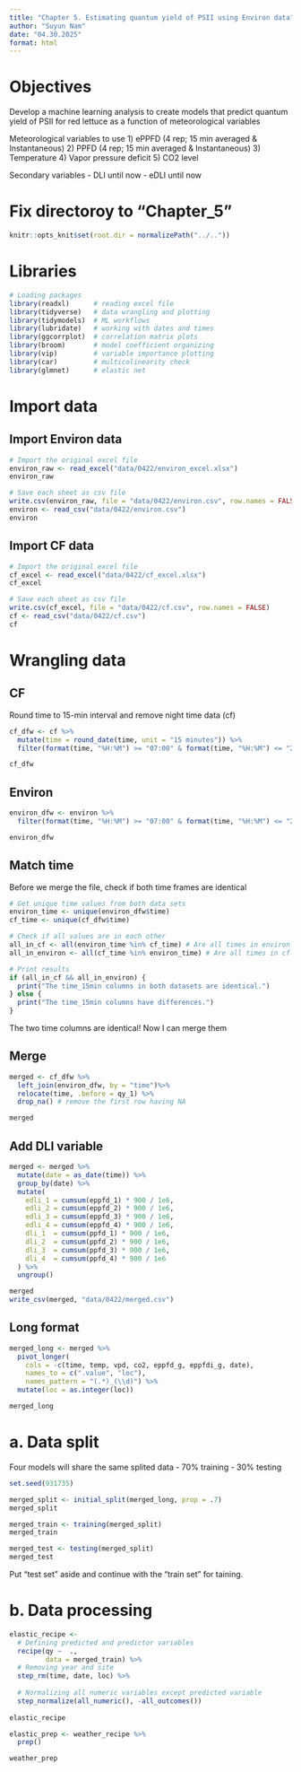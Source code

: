 ```yaml
---
title: "Chapter 5. Estimating quantum yield of PSII using Environ data"
author: "Suyun Nam"
date: "04.30.2025"
format: html
---
```


# Objectives
Develop a machine learning analysis to create models that predict quantum yield of PSII for red lettuce as a function of meteorological variables

Meteorological variables to use
1) ePPFD (4 rep; 15 min averaged & Instantaneous)
2) PPFD (4 rep; 15 min averaged & Instantaneous)
3) Temperature
4) Vapor pressure deficit
5) CO2 level

Secondary variables
- DLI until now
- eDLI until now


# Fix directoroy to "Chapter_5"
```r
knitr::opts_knit$set(root.dir = normalizePath("../.."))
```

# Libraries
```r
# Loading packages
library(readxl)      # reading excel file
library(tidyverse)   # data wrangling and plotting
library(tidymodels)  # ML workflows
library(lubridate)   # working with dates and times
library(ggcorrplot)  # correlation matrix plots
library(broom)       # model coefficient organizing
library(vip)         # variable importance plotting
library(car)         # multicolinearity check
library(glmnet)      # elastic net
```

# Import data
## Import Environ data
```r
# Import the original excel file
environ_raw <- read_excel("data/0422/environ_excel.xlsx")
environ_raw

# Save each sheet as csv file
write.csv(environ_raw, file = "data/0422/environ.csv", row.names = FALSE)
environ <- read_csv("data/0422/environ.csv")
environ
```

## Import CF data
```r
# Import the original excel file
cf_excel <- read_excel("data/0422/cf_excel.xlsx")
cf_excel

# Save each sheet as csv file
write.csv(cf_excel, file = "data/0422/cf.csv", row.names = FALSE)
cf <- read_csv("data/0422/cf.csv")
cf
```


# Wrangling data
## CF
Round time to 15-min interval and remove night time data (cf)
```r
cf_dfw <- cf %>%
  mutate(time = round_date(time, unit = "15 minutes")) %>%                                
  filter(format(time, "%H:%M") >= "07:00" & format(time, "%H:%M") <= "20:45")

cf_dfw
```

## Environ
```r
environ_dfw <- environ %>%
  filter(format(time, "%H:%M") >= "07:00" & format(time, "%H:%M") <= "20:30")

environ_dfw
```


## Match time
Before we merge the file, check if both time frames are identical
```r
# Get unique time values from both data sets
environ_time <- unique(environ_dfw$time)
cf_time <- unique(cf_dfw$time)

# Check if all values are in each other
all_in_cf <- all(environ_time %in% cf_time) # Are all times in environ in cf?
all_in_environ <- all(cf_time %in% environ_time) # Are all times in cf in environ?

# Print results
if (all_in_cf && all_in_environ) {
  print("The time_15min columns in both datasets are identical.")
} else {
  print("The time_15min columns have differences.")
}

```
The two time columns are identical! Now I can merge them


## Merge
```r
merged <- cf_dfw %>%
  left_join(environ_dfw, by = "time")%>%  
  relocate(time, .before = qy_1) %>%  
  drop_na() # remove the first row having NA

merged
```

## Add DLI variable
```r
merged <- merged %>%
  mutate(date = as_date(time)) %>%
  group_by(date) %>%
  mutate(
    edli_1 = cumsum(eppfd_1) * 900 / 1e6,
    edli_2 = cumsum(eppfd_2) * 900 / 1e6,
    edli_3 = cumsum(eppfd_3) * 900 / 1e6,
    edli_4 = cumsum(eppfd_4) * 900 / 1e6,
    dli_1  = cumsum(ppfd_1) * 900 / 1e6,
    dli_2  = cumsum(ppfd_2) * 900 / 1e6,
    dli_3  = cumsum(ppfd_3) * 900 / 1e6,
    dli_4  = cumsum(ppfd_4) * 900 / 1e6
  ) %>%
  ungroup()

merged
write_csv(merged, "data/0422/merged.csv") 
```

## Long format
```r
merged_long <- merged %>%
  pivot_longer(
    cols = -c(time, temp, vpd, co2, eppfd_g, eppfdi_g, date),
    names_to = c(".value", "loc"),
    names_pattern = "(.*)_(\\d)") %>%
  mutate(loc = as.integer(loc))

merged_long
```


# a. Data split
Four models will share the same splited data
 - 70% training
 - 30% testing

```r
set.seed(931735)

merged_split <- initial_split(merged_long, prop = .7)
merged_split
```

```r
merged_train <- training(merged_split)
merged_train
```

```r
merged_test <- testing(merged_split)
merged_test
```
Put "test set" aside and continue with the "train set" for taining.


# b. Data processing  
```r
elastic_recipe <-
  # Defining predicted and predictor variables
  recipe(qy ~  .,
         data = merged_train) %>%
  # Removing year and site  
  step_rm(time, date, loc) %>%    
  
  # Normalizing all numeric variables except predicted variable
  step_normalize(all_numeric(), -all_outcomes())
  
elastic_recipe
```

```r
elastic_prep <- weather_recipe %>%
  prep()

weather_prep
```





